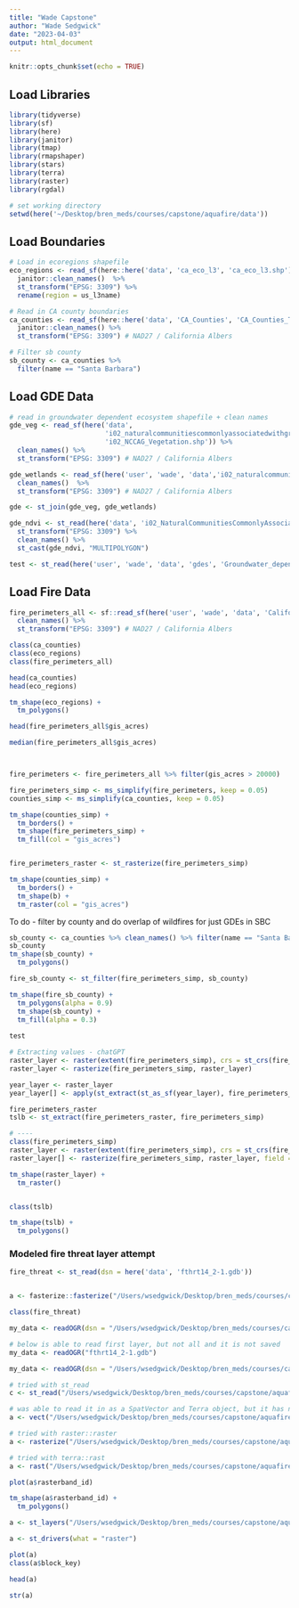 ```yaml
---
title: "Wade Capstone"
author: "Wade Sedgwick"
date: "2023-04-03"
output: html_document
---
```


```r
knitr::opts_chunk$set(echo = TRUE)
```

## Load Libraries
```r
library(tidyverse)
library(sf)
library(here)
library(janitor)
library(tmap)
library(rmapshaper)
library(stars)
library(terra)
library(raster)
library(rgdal)
```

```r
# set working directory
setwd(here('~/Desktop/bren_meds/courses/capstone/aquafire/data'))
```

## Load Boundaries
```r
# Load in ecoregions shapefile
eco_regions <- read_sf(here::here('data', 'ca_eco_l3', 'ca_eco_l3.shp')) %>% 
  janitor::clean_names()  %>% 
  st_transform("EPSG: 3309") %>% 
  rename(region = us_l3name)

# Read in CA county boundaries
ca_counties <- read_sf(here::here('data', 'CA_Counties', 'CA_Counties_TIGER2016.shp')) %>% 
  janitor::clean_names() %>% 
  st_transform("EPSG: 3309") # NAD27 / California Albers

# Filter sb county
sb_county <- ca_counties %>% 
  filter(name == "Santa Barbara")
```

## Load GDE Data
```r
# read in groundwater dependent ecosystem shapefile + clean names
gde_veg <- read_sf(here('data',
                        'i02_naturalcommunitiescommonlyassociatedwithgroundwater',
                        'i02_NCCAG_Vegetation.shp')) %>%
  clean_names() %>%
  st_transform("EPSG: 3309") # NAD27 / California Albers

gde_wetlands <- read_sf(here('user', 'wade', 'data','i02_naturalcommunitiescommonlyassociatedwithgroundwater','i02_NCCAG_Wetlands.shp')) %>%
  clean_names()  %>%
  st_transform("EPSG: 3309") # NAD27 / California Albers

gde <- st_join(gde_veg, gde_wetlands)

gde_ndvi <- st_read(here('data', 'i02_NaturalCommunitiesCommonlyAssociatedwithGroundwater_v2_0.gdb')) %>%
  st_transform("EPSG: 3309") %>%
  clean_names() %>%
  st_cast(gde_ndvi, "MULTIPOLYGON")

test <- st_read(here('user', 'wade', 'data', 'gdes', 'Groundwater_dependent_ecosystems_summary.shp'))

```

## Load Fire Data
```r
fire_perimeters_all <- sf::read_sf(here('user', 'wade', 'data', 'California_Fire_Perimeters_all', 'California_Fire_Perimeters_all.shp')) %>% 
  clean_names() %>% 
  st_transform("EPSG: 3309") # NAD27 / California Albers
```


```r
class(ca_counties)
class(eco_regions)
class(fire_perimeters_all)

head(ca_counties)
head(eco_regions)

tm_shape(eco_regions) +
  tm_polygons()

head(fire_perimeters_all$gis_acres)

median(fire_perimeters_all$gis_acres)



fire_perimeters <- fire_perimeters_all %>% filter(gis_acres > 20000)

fire_perimeters_simp <- ms_simplify(fire_perimeters, keep = 0.05)
counties_simp <- ms_simplify(ca_counties, keep = 0.05)

tm_shape(counties_simp) +
  tm_borders() +
  tm_shape(fire_perimeters_simp) +
  tm_fill(col = "gis_acres")


fire_perimeters_raster <- st_rasterize(fire_perimeters_simp)

tm_shape(counties_simp) +
  tm_borders() +
  tm_shape(b) +
  tm_raster(col = "gis_acres")

```

To do - filter by county and do overlap of wildfires for just GDEs in SBC


```r
sb_county <- ca_counties %>% clean_names() %>% filter(name == "Santa Barbara")
sb_county
tm_shape(sb_county) +
  tm_polygons()

fire_sb_county <- st_filter(fire_perimeters_simp, sb_county)

tm_shape(fire_sb_county) +
  tm_polygons(alpha = 0.9)
  tm_shape(sb_county) +
  tm_fill(alpha = 0.3)
  
test

# Extracting values - chatGPT
raster_layer <- raster(extent(fire_perimeters_simp), crs = st_crs(fire_perimeters_simp))
raster_layer <- rasterize(fire_perimeters_simp, raster_layer)

year_layer <- raster_layer
year_layer[] <- apply(st_extract(st_as_sf(year_layer), fire_perimeters_simp, "max"), 1, max)

fire_perimeters_raster
tslb <- st_extract(fire_perimeters_raster, fire_perimeters_simp)

# ----
class(fire_perimeters_simp)
raster_layer <- raster(extent(fire_perimeters_simp), crs = st_crs(fire_perimeters_simp))
raster_layer[] <- rasterize(fire_perimeters_simp, raster_layer, field = "year")

tm_shape(raster_layer) +
  tm_raster()


class(tslb)

tm_shape(tslb) +
  tm_polygons()

```

### Modeled fire threat layer attempt

```r

fire_threat <- st_read(dsn = here('data', 'fthrt14_2-1.gdb'))


a <- fasterize::fasterize("/Users/wsedgwick/Desktop/bren_meds/courses/capstone/aquafire/data/fthrt14_2-1.gdb/fras_blk_fthrt14_2")

class(fire_threat)

my_data <- readOGR(dsn = "/Users/wsedgwick/Desktop/bren_meds/courses/capstone/aquafire/data", layer = "fthrt14_2-1.gdb")

# below is able to read first layer, but not all and it is not saved
my_data <- readOGR("fthrt14_2-1.gdb")

my_data <- readOGR(dsn = "/Users/wsedgwick/Desktop/bren_meds/courses/capstone/aquafire/data/fthrt14_2-1.gdb", layer = "a0000000a.gdbtable")

# tried with st_read
c <- st_read("/Users/wsedgwick/Desktop/bren_meds/courses/capstone/aquafire/data/fthrt14_2-1.gdb", layer = "fras_blk_fthrt14_2")

# was able to read it in as a SpatVector and Terra object, but it has no geometries
a <- vect("/Users/wsedgwick/Desktop/bren_meds/courses/capstone/aquafire/data/fthrt14_2-1.gdb", layer = "fras_blk_fthrt14_2")

# tried with raster::raster
a <- rasterize("/Users/wsedgwick/Desktop/bren_meds/courses/capstone/aquafire/data/fthrt14_2-1.gdb/fras_blk_fthrt14_2")

# tried with terra::rast
a <- rast("/Users/wsedgwick/Desktop/bren_meds/courses/capstone/aquafire/data/fthrt14_2-1.gdb/a0000000a.gdbtable")

plot(a$rasterband_id)

tm_shape(a$rasterband_id) +
  tm_polygons()

a <- st_layers("/Users/wsedgwick/Desktop/bren_meds/courses/capstone/aquafire/data/fthrt14_2-1.gdb/fras_blk_fthrt14_2")

a <- st_drivers(what = "raster")

plot(a)
class(a$block_key)

head(a)

str(a)

```



